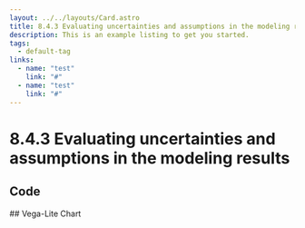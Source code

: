 ```yaml
---
layout: ../../layouts/Card.astro
title: 8.4.3 Evaluating uncertainties and assumptions in the modeling results
description: This is an example listing to get you started.
tags:
  - default-tag
links:
  - name: "test"
    link: "#"
  - name: "test"
    link: "#"
---
```


# 8.4.3 Evaluating uncertainties and assumptions in the modeling results


## Code
<JsonCodeBlock title="8.4.3 Evaluating uncertainties and assumptions in the modeling results" />
## Vega-Lite Chart
<VegaLite title="8.4.3 Evaluating uncertainties and assumptions in the modeling results" />
